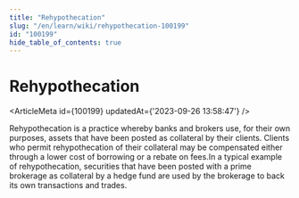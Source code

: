 ```yaml
---
title: "Rehypothecation"
slug: "/en/learn/wiki/rehypothecation-100199"
id: "100199"
hide_table_of_contents: true
---
```



# Rehypothecation

<ArticleMeta id={100199} updatedAt={'2023-09-26 13:58:47'} />
<div className='border-solid border-b border-t-0 my-4 border-[var(--ifm-color-gray-300)]' />

Rehypothecation is a practice whereby banks and brokers use, for their own purposes, assets that have been posted as collateral by their clients. Clients who permit rehypothecation of their collateral may be compensated either through a lower cost of borrowing or a rebate on fees.In a typical example of rehypothecation, securities that have been posted with a prime brokerage as collateral by a hedge fund are used by the brokerage to back its own transactions and trades.

